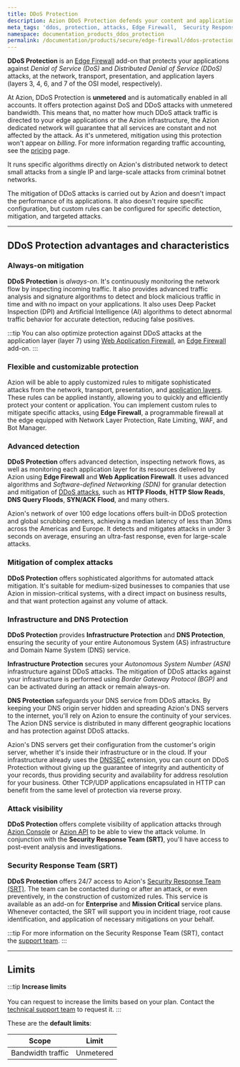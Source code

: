 ```yaml
---
title: DDoS Protection
description: Azion DDoS Protection defends your content and applications against Distributed Denial of Service (DDoS) attacks.
meta_tags: 'ddos, protection, attacks, Edge Firewall,  Security Response Team, security'
namespace: documentation_products_ddos_protection
permalink: /documentation/products/secure/edge-firewall/ddos-protection/
---
```



**DDoS Protection** is an [Edge Firewall](/en/documentation/products/secure/edge-firewall/) add-on that protects your applications against *Denial of Service (DoS)* and *Distributed Denial of Service (DDoS)* attacks, at the network, transport, presentation, and application layers (layers 3, 4, 6, and 7 of the OSI model, respectively).

At Azion, DDoS Protection is **unmetered** and is automatically enabled in all accounts. It offers protection against DoS and DDoS attacks with unmetered bandwidth. This means that, no matter how much DDoS attack traffic is directed to your edge applications or the Azion infrastructure, the Azion dedicated network will guarantee that all services are constant and not affected by the attack. As it's unmetered, mitigation using this protection won't appear on *billing*. For more information regarding traffic accounting, see the [pricing](/en/documentation/products/pricing/) page.

It runs specific algorithms directly on Azion's distributed network to detect small attacks from a single IP and large-scale attacks from criminal botnet networks.

The mitigation of DDoS attacks is carried out by Azion and doesn't impact the performance of its applications. It also doesn't require specific configuration, but custom rules can be configured for specific detection, mitigation, and targeted attacks.

---

## DDoS Protection advantages and characteristics

### Always-on mitigation

**DDoS Protection** is *always-on*. It's continuously monitoring the network flow by inspecting incoming traffic. It also provides advanced traffic analysis and signature algorithms to detect and block malicious traffic in time and with no impact on your applications. It also uses Deep Packet Inspection (DPI) and Artificial Intelligence (AI) algorithms to detect abnormal traffic behavior for accurate detection, reducing false positives.

:::tip
You can also optimize protection against DDoS attacks at the application layer (layer 7) using [Web Application Firewall](/en/documentation/products/secure/edge-firewall/web-application-firewall/), an [Edge Firewall](/en/documentation/products/secure/edge-firewall/) add-on.
:::

### Flexible and customizable protection

Azion will be able to apply customized rules to mitigate sophisticated attacks from the network, transport, presentation, and [application layers](https://www.azion.com/en/learning/ddos/application-layer-attack/). These rules can be applied instantly, allowing you to quickly and efficiently protect your content or application. You can implement custom rules to mitigate specific attacks, using **Edge Firewall**, a programmable firewall at the edge equipped with Network Layer Protection, Rate Limiting, WAF, and Bot Manager.

### Advanced detection

**DDoS Protection** offers advanced detection, inspecting network flows, as well as monitoring each application layer for its resources delivered by Azion using **Edge Firewall** and **Web Application Firewall**. It uses advanced algorithms and *Software-defined Networking (SDN)* for granular detection and mitigation of [DDoS attacks](https://www.azion.com/en/learning/ddos/what-is-ddos-attack/), such as **HTTP Floods**, **HTTP Slow Reads**, **DNS Query Floods**, **SYN/ACK Flood**, and many others.

Azion's network of over 100 edge locations offers built-in DDoS protection and global scrubbing centers, achieving a median latency of less than 30ms across the Americas and Europe. It detects and mitigates attacks in under 3 seconds on average, ensuring an ultra-fast response, even for large-scale attacks.

### Mitigation of complex attacks

**DDoS Protection** offers sophisticated algorithms for automated attack mitigation. It's suitable for medium-sized businesses to companies that use Azion in mission-critical systems, with a direct impact on business results, and that want protection against any volume of attack.

<LinkButton link="/en/documentation/products/secure/edge-firewall/ddos-protection/ddos-mitigation/" label="Go to DDoS Migration" severity="secondary" target="_blank" />

### Infrastructure and DNS Protection

**DDoS Protection** provides **Infrastructure Protection** and **DNS Protection**, ensuring the security of your entire Autonomous System (AS) infrastructure and Domain Name System (DNS) service.

**Infrastructure Protection** secures your *Autonomous System Number (ASN)* infrastructure against DDoS attacks. The mitigation of DDoS attacks against your infrastructure is performed using *Border Gateway Protocol (BGP)* and can be activated during an attack or remain always-on.

**DNS Protection** safeguards your DNS service from DDoS attacks. By keeping your DNS origin server hidden and spreading Azion's DNS servers to the internet, you'll rely on Azion to ensure the continuity of your services. The Azion DNS service is distributed in many different geographic locations and has protection against DDoS attacks.

Azion's DNS servers get their configuration from the customer's origin server, whether it's inside their infrastructure or in the cloud. If your infrastructure already uses the [DNSSEC](/en/documentation/products/secure/edge-dns/dnssec-compatibility/) extension, you can count on DDoS Protection without giving up the guarantee of integrity and authenticity of your records, thus providing security and availability for address resolution for your business. Other TCP/UDP applications encapsulated in HTTP can benefit from the same level of protection via reverse proxy.

### Attack visibility

**DDoS Protection** offers complete visibility of application attacks through [Azion Console](https://console.azion.com) or [Azion API](https://api.azion.com) to be able to view the attack volume. In conjunction with the **Security Response Team (SRT)**, you'll have access to post-event analysis and investigations.

### Security Response Team (SRT)

**DDoS Protection** offers 24/7 access to Azion's [Security Response Team (SRT)](/en/documentation/services/security-response-team/). The team can be contacted during or after an attack, or even preventively, in the construction of customized rules. This service is available as an add-on for **Enterprise** and **Mission Critical** service plans. Whenever contacted, the SRT will support you in incident triage, root cause identification, and application of necessary mitigations on your behalf.

:::tip
For more information on the Security Response Team (SRT), contact the [support team](https://www.azion.com/en/support/).
:::

---

## Limits

:::tip
**Increase limits** <br></br>
You can request to increase the limits based on your plan. Contact the [technical support team](/en/documentation/services/support/) to request it.
:::

These are the **default limits**:

| Scope | Limit |
| ------- | ----- |
| Bandwidth traffic | Unmetered |